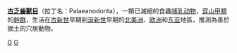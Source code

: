 {{Commonscat|Palaeanodonta}}
{{Classification bar|动物|脊索動物門|哺乳類|勞亞獸總目|有陰囊類|猛獸有蹄類|猛獸類|鱗甲形類|古乏齒獸目}}

'''[[古乏齒獸目|古乏齒獸目]]'''（拉丁名：Palaeanodonta），一類已滅絕的食蟲[[哺乳动物|哺乳动物]]，[[鱗甲形類|穿山甲類]]的[[幹群|幹群]]，生活在[[古新世|古新世]]早期到[[渐新世|渐新世]]早期的[[北美洲|北美洲]]、[[欧洲|欧洲]]和[[东亚|东亚]]地區，推測為善於掘土的穴居動物。

[[Category:勞亞獸總目|G]]
[[Category:鱗甲形類|G]]